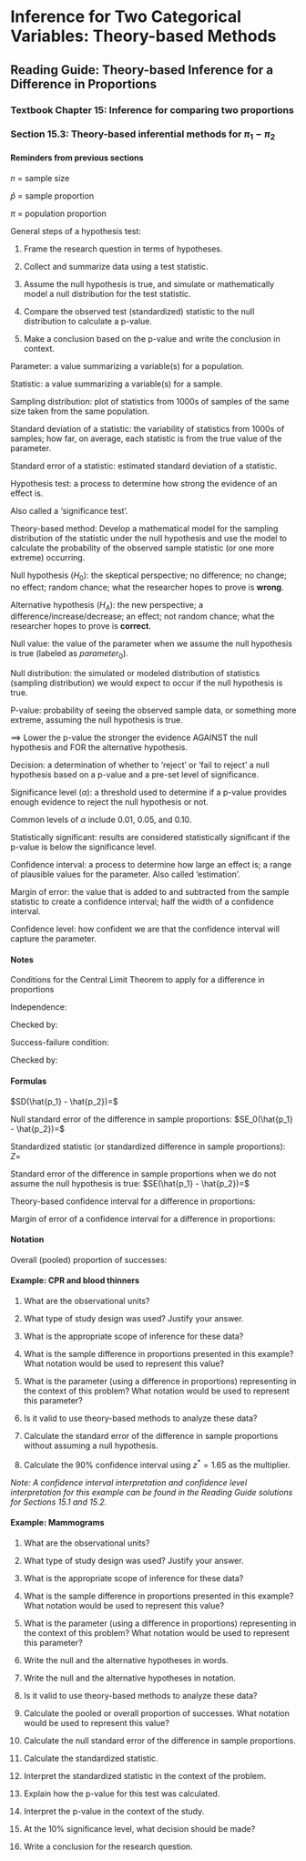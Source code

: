 # Inference for Two Categorical Variables: Theory-based Methods

## Reading Guide: Theory-based Inference for a Difference in Proportions

### Textbook Chapter 15: Inference for comparing two proportions {-}

### Section 15.3: Theory-based inferential methods for $\pi_1 - \pi_2$ {-}

<!-- \setstretch{1} -->

<!-- **Videos**   -->

<!-- * 15.3Tests -->
<!-- * 15.3Intervals -->

\setstretch{1.25}

#### Reminders from previous sections {-}


$n$ = sample size

$\hat{p}$ = sample proportion

$\pi$ = population proportion

General steps of a hypothesis test:

1. Frame the research question in terms of hypotheses.

2. Collect and summarize data using a test statistic.
	
3. Assume the null hypothesis is true, and simulate or mathematically model a null distribution for the test statistic.

4. Compare the observed test (standardized) statistic to the null distribution to calculate a p-value.

5. Make a conclusion based on the p-value and write the conclusion in context.

Parameter: a value summarizing a variable(s) for a population.

Statistic: a value summarizing a variable(s) for a sample.

Sampling distribution: plot of statistics from 1000s of samples of the same size taken from the same population.

Standard deviation of a statistic: the variability of statistics from 1000s of samples; how far, on average, each statistic is from the true value of the parameter.

Standard error of a statistic: estimated standard deviation of a statistic.

Hypothesis test: a process to determine how strong the evidence of an effect is.
		
\rgi Also called a ‘significance test’.

Theory-based method: Develop a mathematical model for the sampling distribution of the statistic under the null hypothesis and use the model to calculate the probability of the observed sample statistic (or one more extreme) occurring.

Null hypothesis ($H_0$): the skeptical perspective; no difference; no change; no effect; random chance; what the researcher hopes to prove is **wrong**.

Alternative hypothesis ($H_A$): the new perspective; a difference/increase/decrease; an effect; not random chance; what the researcher hopes to prove is **correct**.

Null value: the value of the parameter when we assume the null hypothesis is true (labeled as $parameter_0$).

Null distribution:  the simulated or modeled distribution of statistics (sampling distribution) we would expect to occur if the null hypothesis is true.

P-value: probability of seeing the observed sample data, or something more extreme, assuming the null hypothesis is true.

$\implies$ Lower the p-value the stronger the evidence AGAINST the null hypothesis and FOR the alternative hypothesis.

Decision: a determination of whether to 'reject' or 'fail to reject' a null hypothesis based on a p-value and a pre-set level of significance.

Significance level ($\alpha$): a threshold used to determine if a p-value provides enough evidence to reject the null hypothesis or not.

\rgi Common levels of $\alpha$ include 0.01, 0.05, and 0.10.

Statistically significant: results are considered statistically significant if the p-value is below the significance level.

Confidence interval: a process to determine how large an effect is; a range of plausible values for the parameter. Also called ‘estimation’.

Margin of error: the value that is added to and subtracted from the sample statistic to create a confidence interval; half the width of a confidence interval.

Confidence level: how confident we are that the confidence interval will capture the parameter.

#### Notes {-}

Conditions for the Central Limit Theorem to apply for a difference in proportions

\rgi Independence: 
\rgs

\rgi \rgi Checked by: 
\rgs

\rgi Success-failure condition: 
\rgs

\rgi \rgi Checked by: 
\rgs

#### Formulas {-}

$SD(\hat{p_1} - \hat{p_2})=$
\rgs

Null standard error of the difference in sample proportions:
$SE_0(\hat{p_1} - \hat{p_2})=$
\rgs

Standardized statistic (or standardized difference in sample proportions):
$Z=$
\rgs

Standard error of the difference in sample proportions when we do not assume the null hypothesis is true:
$SE(\hat{p_1} - \hat{p_2})=$
\rgs

Theory-based confidence interval for a difference in proportions: 
\rgs

Margin of error of a confidence interval for a difference in proportions: 
\rgs

#### Notation {-}
Overall (pooled) proportion of successes:
\rgs

#### Example: CPR and blood thinners {-}

1. What are the observational units?
\rgs

2. What type of study design was used?  Justify your answer.
\rgs

3. What is the appropriate scope of inference for these data?
\rgs

4. What is the sample difference in proportions presented in this example?  What notation would be used to represent this value?
\rgs

5. What is the parameter (using a difference in proportions) representing in the context of this problem?  What notation would be used to represent this parameter?
\rgs

6. Is it valid to use theory-based methods to analyze these data?
\rgs
\rgs

6. Calculate the standard error of the difference in sample proportions without assuming a null hypothesis.
\rgs
\rgs

8. Calculate the 90% confidence interval using $z^*=1.65$ as the multiplier.
\rgs
\rgs

*Note: A confidence interval interpretation and confidence level interpretation for this example can be found in the Reading Guide solutions for Sections 15.1 and 15.2.*

#### Example: Mammograms {-}

1. What are the observational units?
\rgs

2. What type of study design was used?  Justify your answer.
\rgs

3. What is the appropriate scope of inference for these data?
\rgs

4. What is the sample difference in proportions presented in this example?  What notation would be used to represent this value?
\rgs

5. What is the parameter (using a difference in proportions) representing in the context of this problem?  What notation would be used to represent this parameter?
\rgs

6. Write the null and the alternative hypotheses in words.
\rgs
\rgs

7. Write the null and the alternative hypotheses in notation.
\rgs

8. Is it valid to use theory-based methods to analyze these data?
\rgs
\rgs

9. Calculate the pooled or overall proportion of successes. What notation would be used to represent this value?
\rgs
\rgs

10. Calculate the null standard error of the difference in sample proportions.
\rgs
\rgs

11.	Calculate the standardized statistic.
\rgs
\rgs

12. Interpret the standardized statistic in the context of the problem.
\rgs
\rgs

13. Explain how the p-value for this test was calculated.
\rgs

14. Interpret the p-value in the context of the study.
\rgs
\rgs

15. At the 10% significance level, what decision should be made?
\rgs

16. Write a conclusion for the research question.
\rgs
\rgs


\newpage